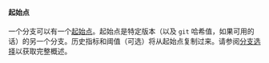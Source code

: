 #### 起始点
一个分支可以有一个[起始点][start point]。起始点是特定版本（以及 `git` 哈希值，如果可用的话）的另一个分支。历史指标和阈值（可选）将从起始点复制过来。请参阅[分支选择](/zh/docs/explanation/branch-selection/)以获取完整概述。

[start point]: https://git-scm.com/docs/git-branch#Documentation/git-branch.txt-ltstart-pointgt